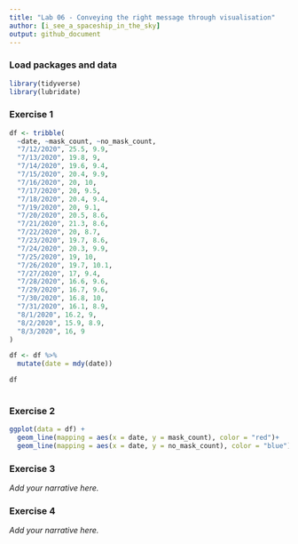 ```yaml
---
title: "Lab 06 - Conveying the right message through visualisation"
author: [i_see_a_spaceship_in_the_sky]
output: github_document
---
```


### Load packages and data

```r
library(tidyverse) 
library(lubridate)
```


### Exercise 1

```r
df <- tribble(
  ~date, ~mask_count, ~no_mask_count,
  "7/12/2020", 25.5, 9.9,
  "7/13/2020", 19.8, 9,
  "7/14/2020", 19.6, 9.4,
  "7/15/2020", 20.4, 9.9,
  "7/16/2020", 20, 10,
  "7/17/2020", 20, 9.5,
  "7/18/2020", 20.4, 9.4,
  "7/19/2020", 20, 9.1,
  "7/20/2020", 20.5, 8.6,
  "7/21/2020", 21.3, 8.6,
  "7/22/2020", 20, 8.7,
  "7/23/2020", 19.7, 8.6,
  "7/24/2020", 20.3, 9.9,
  "7/25/2020", 19, 10,
  "7/26/2020", 19.7, 10.1,
  "7/27/2020", 17, 9.4,
  "7/28/2020", 16.6, 9.6,
  "7/29/2020", 16.7, 9.6,
  "7/30/2020", 16.8, 10,
  "7/31/2020", 16.1, 8.9,
  "8/1/2020", 16.2, 9,
  "8/2/2020", 15.9, 8.9,
  "8/3/2020", 16, 9
)

df <- df %>%
  mutate(date = mdy(date))

df
  
```


### Exercise 2

```r
ggplot(data = df) +
  geom_line(mapping = aes(x = date, y = mask_count), color = "red")+
  geom_line(mapping = aes(x = date, y = no_mask_count), color = "blue")

```


### Exercise 3

*Add your narrative here.*


### Exercise 4

*Add your narrative here.*

